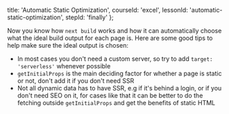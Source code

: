 
  title: 'Automatic Static Optimization',
  courseId: 'excel',
  lessonId: 'automatic-static-optimization',
  stepId: 'finally'
};

Now you know how `next build` works and how it can automatically choose what the ideal build output for each page is. Here are some good tips to help make sure the ideal output is chosen:

- In most cases you don't need a custom server, so try to add `target: 'serverless'` whenever possible
- `getInitialProps` is the main deciding factor for whether a page is static or not, don't add it if you don't need SSR
- Not all dynamic data has to have SSR, e.g if it's behind a login, or if you don't need SEO on it, for cases like that it can be better to do the fetching outside `getInitialProps` and get the benefits of static HTML

